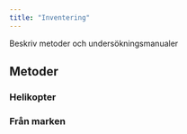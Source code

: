 ```yaml
---
title: "Inventering"
---
```


Beskriv metoder och undersökningsmanualer

## Metoder {.tabset .tabset-fade .tabset-pills}

### Helikopter

### Från marken
